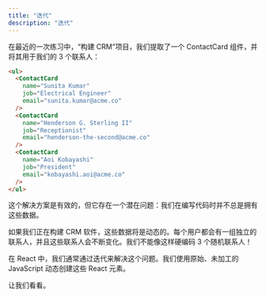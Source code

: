 ```yaml
---
title: "迭代"
description: "迭代"
---
```


在最近的一次练习中，“构建 CRM”项目，我们提取了一个 ContactCard 组件，并将其用于我们的 3 个联系人：

```html
<ul>
  <ContactCard
    name="Sunita Kumar"
    job="Electrical Engineer"
    email="sunita.kumar@acme.co"
  />
  <ContactCard
    name="Henderson G. Sterling II"
    job="Receptionist"
    email="henderson-the-second@acme.co"
  />
  <ContactCard
    name="Aoi Kobayashi"
    job="President"
    email="kobayashi.aoi@acme.co"
  />
</ul>
```

这个解决方案是有效的，但它存在一个潜在问题：我们在编写代码时并不总是拥有这些数据。

如果我们正在构建 CRM 软件，这些数据将是动态的。每个用户都会有一组独立的联系人，并且这些联系人会不断变化。我们不能像这样硬编码 3 个随机联系人！

在 React 中，我们通常通过迭代来解决这个问题。我们使用原始、未加工的 JavaScript 动态创建这些 React 元素。

让我们看看。
